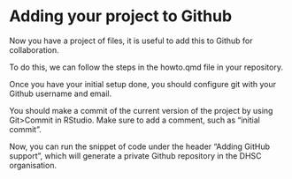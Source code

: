 # Adding your project to Github

Now you have a project of files, it is useful to add this to Github for collaboration.

To do this, we can follow the steps in the howto.qmd file in your repository.

Once you have your initial setup done, you should configure git with your Github username and email.

You should make a commit of the current version of the project by using Git>Commit in RStudio. Make sure to add a comment, such as "initial commit". 

Now, you can run the snippet of code under the header "Adding GitHub support", which will generate a private Github repository in the DHSC organisation. 


